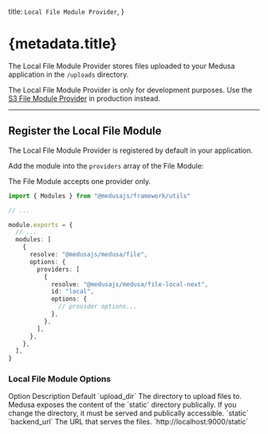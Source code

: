 
  title: `Local File Module Provider`,
}

# {metadata.title}

The Local File Module Provider stores files uploaded to your Medusa application in the `/uploads` directory.

<Note type="warning">

The Local File Module Provider is only for development purposes. Use the [S3 File Module Provider](../s3/page.mdx) in production instead.

</Note>

---

## Register the Local File Module

<Note>

The Local File Module Provider is registered by default in your application.

</Note>

Add the module into the `providers` array of the File Module:

<Note>

The File Module accepts one provider only.

</Note>

```ts title="medusa-config.ts"
import { Modules } from "@medusajs/framework/utils"

// ...

module.exports = {
  // ...
  modules: [
    {
      resolve: "@medusajs/medusa/file",
      options: {
        providers: [
          {
            resolve: "@medusajs/medusa/file-local-next",
            id: "local",
            options: {
              // provider options...
            },
          },
        ],
      },
    },
  ],
}
```

### Local File Module Options

<Table>
  <Table.Header>
    <Table.Row>
      <Table.HeaderCell>Option</Table.HeaderCell>
      <Table.HeaderCell>Description</Table.HeaderCell>
      <Table.HeaderCell>Default</Table.HeaderCell>
    </Table.Row>
  </Table.Header>
  <Table.Body>
    <Table.Row>
      <Table.Cell>`upload_dir`</Table.Cell>
      <Table.Cell>
        The directory to upload files to. Medusa exposes the content of the
        `static` directory publically. If you change the directory, it must be
        served and publically accessible.
      </Table.Cell>
      <Table.Cell>`static`</Table.Cell>
    </Table.Row>
    <Table.Row>
      <Table.Cell>`backend_url`</Table.Cell>
      <Table.Cell>The URL that serves the files.</Table.Cell>
      <Table.Cell>`http://localhost:9000/static`</Table.Cell>
    </Table.Row>
  </Table.Body>
</Table>

